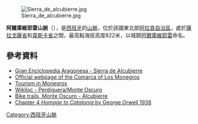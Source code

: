 [[Image:Sierra_de_alcubierre.jpg|right]]

{{Coord|41|44|N|0|29|W|display=title}}

'''阿爾庫維耶雷山脈'''（{{lang-es|Sierra de Alcubierre}}），是[[西班牙|西班牙]]的[[山脈|山脈]]，位於該國東北部[[阿拉貢自治區|阿拉貢自治區]]，處於[[薩拉戈薩省|薩拉戈薩省]]和[[韋斯卡省|韋斯卡省]]之間，最高點海拔高度822米，以城鎮[[阿爾庫維耶雷|阿爾庫維耶雷]]命名。

==參考資料==
*[http://www.enciclopedia-aragonesa.com/voz.asp?voz_id=583&tipo_busqueda=1&nombre=virgen,%20sierra%20de%20la&categoria_id=4&subcategoria_id=22&conImagenes= Gran Enciclopedia Aragonesa - Sierra de Alcubierre] {{Wayback|url=http://www.enciclopedia-aragonesa.com/voz.asp?voz_id=583&tipo_busqueda=1&nombre=virgen,%20sierra%20de%20la&categoria_id=4&subcategoria_id=22&conImagenes= |date=20160415232846 }}
* [http://www.losmonegros.com Official webpage of the Comarca of Los Monegros] {{Wayback|url=http://www.losmonegros.com/ |date=20210509035408 }}
* [https://web.archive.org/web/20080907052927/http://www.redaragon.com/turismo/pueblos/monegros.asp#Arriba Tourism in Monegros]
* [http://www.wikiloc.com/wikiloc/view.do?id=1254708 Wikiloc - Perdiguera/Monte Oscuro] {{Wayback|url=http://www.wikiloc.com/wikiloc/view.do?id=1254708 |date=20160303191356 }}
* [http://sports.webshots.com/album/557167603pKIJzo Bike trails, Monte Oscuro - Alcubierre] {{Wayback|url=http://sports.webshots.com/album/557167603pKIJzo |date=20120311084856 }}
* [https://web.archive.org/web/20120206213850/http://www.netcharles.com/orwell/books/homagetocatalonia-04.htm Chapter 4 ''Homage to Catalonia'' by George Orwell 1938]

{{Spain-geo-stub}}
[[Category:西班牙山脈|Category:西班牙山脈]]